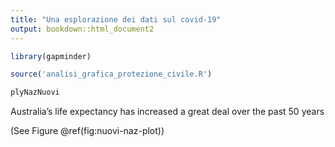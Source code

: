 ```yaml
---
title: "Una esplorazione dei dati sul covid-19"
output: bookdown::html_document2
---
```


```r
library(gapminder)
```
```r
source('analisi_grafica_protezione_civile.R')
```


  ```r
plyNazNuovi
```

Australia's life expectancy has increased a great deal over the past 50 years

(See Figure \@ref(fig:nuovi-naz-plot))
  
  
    